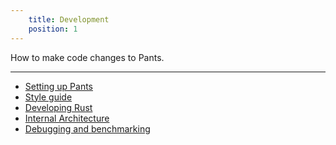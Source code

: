 ```yaml
---
    title: Development
    position: 1
---
```


How to make code changes to Pants.

---

* [Setting up Pants](doc:contributor-setup)
* [Style guide](doc:style-guide)
* [Developing Rust](doc:contributions-rust)
* [Internal Architecture](doc:internal-rules-architecture)
* [Debugging and benchmarking](doc:contributions-debugging)